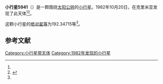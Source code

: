 {{Infobox planet
| bgcolour = #FFFFC0
| name = 5941 Valencia
| symbol = 
| image = 
| caption = 
| discovery = yes
| discovery_ref = 
| discoverer = {{link-en|柳德米拉·卡拉季奇|Lyudmila Karachkina}}
| discovery_site = [[克里米亚|克里米亚]] 
| discovered = 1982年10月20日
| designations = yes
| mp_name = 
| named_after = 
| alt_names = 1982 UQ6/ 1972 TZ6 / 1987 WY3
| mp_category = [[主带小行星|主带小行星]]
| orbit_ref = <ref name="a">[http://ssd.jpl.nasa.gov/sbdb.cgi?sstr=5941 5941 Valencia] {{Wayback|url=http://ssd.jpl.nasa.gov/sbdb.cgi?sstr=5941 |date=20201124022508 }}，小行星數據庫瀏覽器（JPL Small-Body Database Browser）－[[美国国家航空航天局|美国国家航空航天局]]喷气推进实验室</ref>
| epoch = 2456400.5 (2013年4月18日更新)
| aphelion = {{convert|3.0713740|AU|km|3|abbr=on|lk=out}}
| perihelion = {{convert|2.7032944|AU|km|3|abbr=on}}
| semimajor = {{convert|2.8873342|AU|km|3|abbr=on}}
| eccentricity = 0.0637404
| period = 1792.024773 [[日|日]]<br />4.91[[儒略年|儒略年]]
| avg_speed = 
| inclination = 1.29908
| asc_node = 217.12070
| mean_anomaly = 
| arg_peri = 192.34715
| satellites = 
| physical_characteristics = yes
| dimensions = 
| mass = 
| density = 
| surface_grav = 
| escape_velocity = 
| sidereal_day = 
| axial_tilt = 
| pole_ecliptic_lat = 
| pole_ecliptic_lon = 
| albedo = 
| temperatures= 
| temp_name1 = 
| mean_temp_1 = 
| max_temp_1 = 
| temp_name2 = 
| max_temp_2 = 
| spectral_type = 
| abs_magnitude = 192.34715
}}

'''小行星5941'''（{{lang-en|5941 Valencia}}）是一颗围绕[[太阳|太阳]][[公转|公转]]的[[小行星|小行星]]。1982年10月20日，{{link-en|柳德米拉·卡拉季奇|Lyudmila Karachkina}}在克里米亚发现了此天体<ref name="a" /><ref>{{cite news|title=小行星列表|url=http://cfa-www.harvard.edu/iau/lists/NumberedMPs.txt|accessdate=2013-07-08|newspaper=哈佛大学|archive-date=2008-05-17|archive-url=https://web.archive.org/web/20080517010638/http://cfa-www.harvard.edu/iau/lists/NumberedMPs.txt|dead-url=no}}</ref>。

这颗小行星的[[绝对星等|绝对星等]]为192.34715等<ref name="a" />。

==参考文献==
{{reflist}}
{{Minor Planet Number|[[小行星5940|小行星5940]]|[[小行星5942|小行星5942]]}}

{{小天体}}

[[Category:小行星带天体|Category:小行星带天体]]
[[Category:1982年发现的小行星|Category:1982年发现的小行星]]

{{asteroid-stub}}